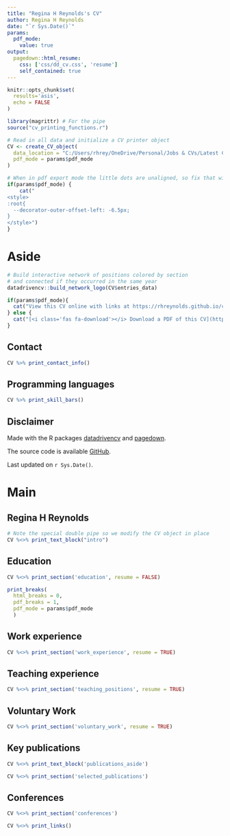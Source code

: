 ```yaml
---
title: "Regina H Reynolds's CV"
author: Regina H Reynolds
date: "`r Sys.Date()`"
params:
  pdf_mode:
    value: true
output:
  pagedown::html_resume:
    css: ['css/dd_cv.css', 'resume']
    self_contained: true
---
```


```r
knitr::opts_chunk$set(
  results='asis', 
  echo = FALSE
)

library(magrittr) # For the pipe
source("cv_printing_functions.r")

# Read in all data and initialize a CV printer object
CV <- create_CV_object(
  data_location = "C:/Users/rhrey/OneDrive/Personal/Jobs & CVs/Latest CV/cv/raw_data/",  
  pdf_mode = params$pdf_mode
)

```


```r
# When in pdf export mode the little dots are unaligned, so fix that with some conditional CSS.
if(params$pdf_mode) {
    cat("
<style>
:root{
  --decorator-outer-offset-left: -6.5px;
}
</style>")
}
```


Aside
================================================================================

```r
# Build interactive network of positions colored by section
# and connected if they occurred in the same year
datadrivencv::build_network_logo(CV$entries_data)
```


```r
if(params$pdf_mode){
  cat("View this CV online with links at https://rhreynolds.github.io/cv")
} else {
  cat("[<i class='fas fa-download'></i> Download a PDF of this CV](https://github.com/RHReynolds/cv/blob/main/docs/rhr_cv.pdf)")
}
```

Contact {#contact}
--------------------------------------------------------------------------------

```r
CV %>% print_contact_info()
```



Programming languages {#skills}
--------------------------------------------------------------------------------

```r
CV %>% print_skill_bars()
```



Disclaimer {#disclaimer}
--------------------------------------------------------------------------------

Made with the R packages [datadrivencv](https://github.com/nstrayer/datadrivencv) and  [pagedown](https://github.com/rstudio/pagedown). 

The source code is available [GitHub](https://github.com/RHReynolds/cv).

Last updated on `r Sys.Date()`.



Main
================================================================================

Regina H Reynolds {#title}
--------------------------------------------------------------------------------

```r
# Note the special double pipe so we modify the CV object in place
CV %<>% print_text_block("intro") 
```


Education {data-icon=graduation-cap data-concise=true}
--------------------------------------------------------------------------------

```r
CV %<>% print_section('education', resume = FALSE)

print_breaks(
  html_breaks = 0,
  pdf_breaks = 1,
  pdf_mode = params$pdf_mode
  )
```


Work experience {data-icon=suitcase}
--------------------------------------------------------------------------------

```r
CV %<>% print_section('work_experience', resume = TRUE)
```


Teaching experience {data-icon=chalkboard-teacher}
--------------------------------------------------------------------------------

```r
CV %<>% print_section('teaching_positions', resume = TRUE)
```


Voluntary Work {data-icon=hands-helping}
--------------------------------------------------------------------------------

```r
CV %<>% print_section('voluntary_work', resume = TRUE)
```


Key publications {data-icon=book}
--------------------------------------------------------------------------------

::: aside
```r
CV %<>% print_text_block('publications_aside')
```
:::

```r
CV %<>% print_section('selected_publications')
```


Conferences {data-icon=comments}
--------------------------------------------------------------------------------

```r
CV %<>% print_section('conferences')
```


```r
CV %<>% print_links()
```

